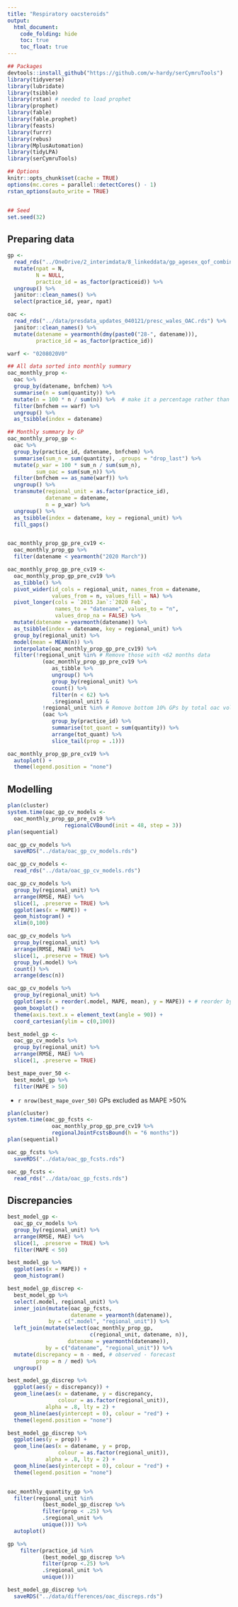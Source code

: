 ```yaml
---
title: "Respiratory oacsteroids"
output: 
  html_document:
    code_folding: hide
    toc: true
    toc_float: true
---
```


```r
## Packages
devtools::install_github("https://github.com/w-hardy/serCymruTools")
library(tidyverse)
library(lubridate)
library(tsibble)
library(rstan) # needed to load prophet
library(prophet)
library(fable)
library(fable.prophet)
library(feasts)
library(furrr)
library(rebus)
library(MplusAutomation)
library(tidyLPA)
library(serCymruTools)

## Options
knitr::opts_chunk$set(cache = TRUE)
options(mc.cores = parallel::detectCores() - 1)
rstan_options(auto_write = TRUE)


## Seed
set.seed(32)

```

## Preparing data

```r
gp <- 
  read_rds("../OneDrive/2_interimdata/8_linkeddata/gp_agesex_qof_combined.rds") %>% 
  mutate(npat = N,
         N = NULL,
         practice_id = as_factor(practiceid)) %>% 
  ungroup() %>% 
  janitor::clean_names() %>% 
  select(practice_id, year, npat)

oac <- 
  read_rds("../data/presdata_updates_040121/presc_wales_OAC.rds") %>% 
  janitor::clean_names() %>% 
  mutate(datename = yearmonth(dmy(paste0("28-", datename))),
         practice_id = as_factor(practice_id))

warf <- "0208020V0"

## All data sorted into monthly summary
oac_monthly_prop <- 
  oac %>% 
  group_by(datename, bnfchem) %>% 
  summarise(n = sum(quantity)) %>% 
  mutate(n = 100 * n / sum(n)) %>%  # make it a percentage rather than proportion
  filter(bnfchem == warf) %>% 
  ungroup() %>%
  as_tsibble(index = datename)

## Monthly summary by GP
oac_monthly_prop_gp <- 
  oac %>% 
  group_by(practice_id, datename, bnfchem) %>% 
  summarise(sum_n = sum(quantity), .groups = "drop_last") %>% 
  mutate(p_war = 100 * sum_n / sum(sum_n),
         sum_oac = sum(sum_n)) %>% 
  filter(bnfchem == as_name(warf)) %>% 
  ungroup() %>% 
  transmute(regional_unit = as.factor(practice_id),
            datename = datename,
            n = p_war) %>%
  ungroup() %>%
  as_tsibble(index = datename, key = regional_unit) %>% 
  fill_gaps() 


oac_monthly_prop_gp_pre_cv19 <- 
  oac_monthly_prop_gp %>% 
  filter(datename < yearmonth("2020 March"))

oac_monthly_prop_gp_pre_cv19 <- 
  oac_monthly_prop_gp_pre_cv19 %>% 
  as_tibble() %>% 
  pivot_wider(id_cols = regional_unit, names_from = datename,
              values_from = n, values_fill = NA) %>% 
  pivot_longer(cols = `2015 Jan`:`2020 Feb`, 
               names_to = "datename", values_to = "n", 
               values_drop_na = FALSE) %>% 
  mutate(datename = yearmonth(datename)) %>% 
  as_tsibble(index = datename, key = regional_unit) %>% 
  group_by(regional_unit) %>% 
  model(mean = MEAN(n)) %>% 
  interpolate(oac_monthly_prop_gp_pre_cv19) %>% 
  filter(!regional_unit %in% # Remove those with <62 months data
           (oac_monthly_prop_gp_pre_cv19 %>% 
              as_tibble %>% 
              ungroup() %>% 
              group_by(regional_unit) %>% 
              count() %>% 
              filter(n < 62) %>% 
              .$regional_unit) &
           !regional_unit %in% # Remove bottom 10% GPs by total oac volume 
           (oac %>% 
              group_by(practice_id) %>% 
              summarise(tot_quant = sum(quantity)) %>% 
              arrange(tot_quant) %>% 
              slice_tail(prop = .1))) 
```


```r
oac_monthly_prop_gp_pre_cv19 %>% 
  autoplot() +
  theme(legend.position = "none")
```


## Modelling


```r
plan(cluster)
system.time(oac_gp_cv_models <-
  oac_monthly_prop_gp_pre_cv19 %>%
                  regionalCVBound(init = 48, step = 3))
plan(sequential)

oac_gp_cv_models %>%
  saveRDS("../data/oac_gp_cv_models.rds")

oac_gp_cv_models <- 
  read_rds("../data/oac_gp_cv_models.rds")

oac_gp_cv_models %>% 
  group_by(regional_unit) %>% 
  arrange(RMSE, MAE) %>% 
  slice(1, .preserve = TRUE) %>% 
  ggplot(aes(x = MAPE)) +
  geom_histogram() +
  xlim(0,100)

oac_gp_cv_models %>% 
  group_by(regional_unit) %>% 
  arrange(RMSE, MAE) %>% 
  slice(1, .preserve = TRUE) %>% 
  group_by(.model) %>% 
  count() %>% 
  arrange(desc(n))

oac_gp_cv_models %>% 
  group_by(regional_unit) %>% 
  ggplot(aes(x = reorder(.model, MAPE, mean), y = MAPE)) + # reorder by mean of y
  geom_boxplot() +
  theme(axis.text.x = element_text(angle = 90)) +
  coord_cartesian(ylim = c(0,100))

```


```r
best_model_gp <- 
  oac_gp_cv_models %>% 
  group_by(regional_unit) %>% 
  arrange(RMSE, MAE) %>% 
  slice(1, .preserve = TRUE)

best_mape_over_50 <- 
  best_model_gp %>% 
  filter(MAPE > 50)

```

* `r nrow(best_mape_over_50)` GPs excluded as MAPE >50%

```r
plan(cluster)
system.time(oac_gp_fcsts <-
              oac_monthly_prop_gp_pre_cv19 %>%
              regionalJointFcstsBound(h = "6 months"))
plan(sequential)

oac_gp_fcsts %>%
  saveRDS("../data/oac_gp_fcsts.rds")

oac_gp_fcsts <- 
  read_rds("../data/oac_gp_fcsts.rds")

```


## Discrepancies

```r
best_model_gp <- 
  oac_gp_cv_models %>% 
  group_by(regional_unit) %>% 
  arrange(RMSE, MAE) %>% 
  slice(1, .preserve = TRUE) %>% 
  filter(MAPE < 50)

best_model_gp %>% 
  ggplot(aes(x = MAPE)) + 
  geom_histogram()

best_model_gp_discrep <- 
  best_model_gp %>% 
  select(.model, regional_unit) %>% 
  inner_join(mutate(oac_gp_fcsts,
                    datename = yearmonth(datename)), 
             by = c(".model", "regional_unit")) %>%
  left_join(mutate(select(oac_monthly_prop_gp, 
                          c(regional_unit, datename, n)), 
                   datename = yearmonth(datename)),
            by = c("datename", "regional_unit")) %>% 
  mutate(discrepancy = n - med, # observed - forecast
         prop = n / med) %>% 
  ungroup()

best_model_gp_discrep %>% 
  ggplot(aes(y = discrepancy)) +
  geom_line(aes(x = datename, y = discrepancy, 
                colour = as.factor(regional_unit)),
            alpha = .8, lty = 2) +
  geom_hline(aes(yintercept = 0), colour = "red") +
  theme(legend.position = "none")

best_model_gp_discrep %>% 
  ggplot(aes(y = prop)) +
  geom_line(aes(x = datename, y = prop, 
                colour = as.factor(regional_unit)),
            alpha = .8, lty = 2) +
  geom_hline(aes(yintercept = 0), colour = "red") +
  theme(legend.position = "none")


oac_monthly_quantity_gp %>% 
  filter(regional_unit %in%
           (best_model_gp_discrep %>%
           filter(prop < .25) %>%
           .$regional_unit %>%
           unique())) %>%
  autoplot()

gp %>% 
    filter(practice_id %in% 
           (best_model_gp_discrep %>% 
           filter(prop <.25) %>% 
           .$regional_unit %>% 
           unique()))

best_model_gp_discrep %>% 
  saveRDS("../data/differences/oac_discreps.rds")
```

